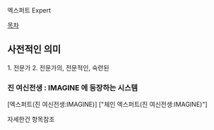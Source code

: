 엑스퍼트
Expert

[[목차]]

== 사전적인 의미 ==
1. 전문가
2. 전문가의, 전문적인, 숙련된 


=== 진 여신전생 : IMAGINE 에 등장하는 시스템 ===

[엑스퍼트(진 여신전생:IMAGINE)]
["체인 엑스퍼트(진 여신전생:IMAGINE)"]

자세한건 항목참조
